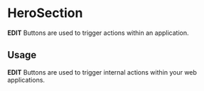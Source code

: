 
<Meta title="Components/MenuTooltip" component={MenuTooltip} />

# HeroSection

**EDIT** Buttons are used to trigger actions within an application.

## Usage

**EDIT** Buttons are used to trigger internal actions within your web applications.

<Preview withToolbar>
    <Story name="HeroSection">
        <MenuTooltip isOpen={true} />
    </Story>
</Preview>

